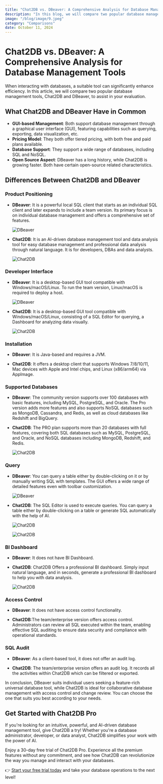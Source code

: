 ```yaml
---
title: "Chat2DB vs. DBeaver: A Comprehensive Analysis for Database Management Tools"
description: "In this blog, we will compare two popular database management tools, Chat2DB and DBeaver, to assist in your evaluation."
image: "/blog/image/9.jpeg"
category: "Comparisons"
date: October 11, 2024
---
```


# Chat2DB vs. DBeaver: A Comprehensive Analysis for Database Management Tools

When interacting with databases, a suitable tool can significantly enhance efficiency. In this article, we will compare two popular database management tools, Chat2DB and DBeaver, to assist in your evaluation.

## What Chat2DB and DBeaver Have in Common

- **GUI-based Management**: Both support database management through a graphical user interface (GUI), featuring capabilities such as querying, exporting, data visualization, etc.
- **Pricing Model**: They both offer tiered pricing, with both free and paid plans available.
- **Database Support**: They support a wide range of databases, including SQL and NoSQL.
- **Open Source Aspect**: DBeaver has a long history, while Chat2DB is growing faster. Both have certain open-source related characteristics.

## Differences Between Chat2DB and DBeaver

### Product Positioning

- **DBeaver**: It is a powerful local SQL client that starts as an individual SQL client and later expands to include a team version. Its primary focus is on individual database management and offers a comprehensive set of features.
  
  ![DBeaver](/image/blog/dbeaver/1.png)
  
- **Chat2DB**: It is an AI-driven database management tool and data analysis tool for easy database management and professional data analysis through natural language. It is for developers, DBAs and data analysts.
  
  ![Chat2DB](/image/blog/dbeaver/2.png)

### Developer Interface

- **DBeaver**: It is a desktop-based GUI tool compatible with Windows/macOS/Linux. To run the team version, Linux/macOS is required to deploy a host.
  
  ![DBeaver](/image/blog/dbeaver/3.png)

- **Chat2DB**: It is a desktop-based GUI tool compatible with Windows/macOS/Linux, consisting of a SQL Editor for querying, a Dashboard for analyzing data visually.

  ![Chat2DB](/image/blog/dbeaver/4.png)
  
### Installation

- **DBeaver**: It is Java-based and requires a JVM.

- **Chat2DB**: It offers a desktop client that supports Windows 7/8/10/11, Mac devices with Apple and Intel chips, and Linux (x86/arm64) via AppImage.

### Supported Databases

- **DBeaver**: The community version supports over 100 databases with basic features, including MySQL, PostgreSQL, and Oracle. The Pro version adds more features and also supports NoSQL databases such as MongoDB, Cassandra, and Redis, as well as cloud databases like Redshift and BigQuery.

- **Chat2DB**: The PRO plan supports more than 20 databases with full features, covering both SQL databases such as MySQL, PostgreSQL, and Oracle, and NoSQL databases including MongoDB, Redshift, and Redis.
  
  ![Chat2DB](/image/blog/dbeaver/9.png)

### Query

- **DBeaver**: You can query a table either by double-clicking on it or by manually writing SQL with templates. The GUI offers a wide range of detailed features even with toolbar customization.

  ![DBeaver](/image/blog/dbeaver/6.png)  

- **Chat2DB**: The SQL Editor is used to execute queries. You can query a table either by double-clicking on a table or generate SQL automatically with the help of AI.

  ![Chat2DB](/image/blog/dbeaver/7.png)

  ![Chat2DB](/image/blog/dbeaver/8.png)

### BI Dashboard

- **DBeaver**: It does not have BI Dashboard.
  
- **Chat2DB**: Chat2DB Offers a professional BI dashboard. Simply input natural language, and in seconds, generate a professional BI dashboard to help you with data analysis.

  ![Chat2DB](/image/blog/dbeaver/5.png)

### Access Control

- **DBeaver**: It does not have access control functionality.
  
- **Chat2DB**:The team/enterprise version offers access control. Administrators can review all SQL executed within the team, enabling effective SQL auditing to ensure data security and compliance with operational standards.

### SQL Audit
  
- **DBeaver**: As a client-based tool, it does not offer an audit log.
  
- **Chat2DB**: The team/enterprise version offers an audit log. It records all the activities within Chat2DB which can be filtered or exported.

In conclusion, DBeaver suits individual users seeking a feature-rich universal database tool, while Chat2DB is ideal for collaborative database management with access control and change review. You can choose the one that suits you best according to your needs.

## Get Started with Chat2DB Pro

If you're looking for an intuitive, powerful, and AI-driven database management tool, give Chat2DB a try! Whether you're a database administrator, developer, or data analyst, Chat2DB simplifies your work with the power of AI.

Enjoy a 30-day free trial of Chat2DB Pro. Experience all the premium features without any commitment, and see how Chat2DB can revolutionize the way you manage and interact with your databases.

👉 [Start your free trial today](https://chat2db.ai/pricing) and take your database operations to the next level!
